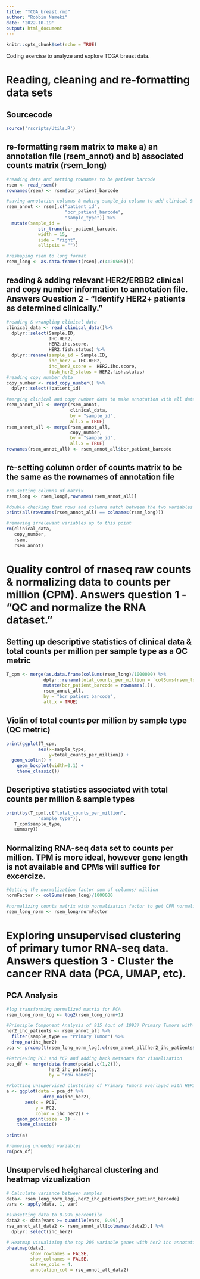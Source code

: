 ```yaml
---
title: "TCGA_breast.rmd"
author: "Robbin Nameki"
date: '2022-10-19'
output: html_document
---
```


```r
knitr::opts_chunk$set(echo = TRUE)
```

Coding exercise to analyze and explore TCGA breast data. 

# Reading, cleaning and re-formatting data sets 
## Sourcecode
```r
source('rscripts/Utils.R')
```

## re-formatting rsem matrix to make a) an annotation file (rsem_annot) and b) associated counts matrix (rsem_long)
```r
#reading data and setting rownames to be patient barcode
rsem <- read_rsem() 
rownames(rsem) <- rsem$bcr_patient_barcode

#saving annotation columns & making sample_id column to add clinical & copy number data later
rsem_annot <- rsem[,c("patient_id",
                      "bcr_patient_barcode",
                      "sample_type")] %>%
  mutate(sample_id = 
            str_trunc(bcr_patient_barcode,
            width = 15,
            side = "right",
            ellipsis = "")) 

#reshaping rsem to long format
rsem_long <- as.data.frame(t(rsem[,c(4:20505)])) 
```

## reading & adding relevant HER2/ERBB2 clinical and copy number information to annotation file. Answers Question 2 - "Identify HER2+ patients as determined clinically."
```r
#reading & wrangling clinical data
clinical_data <- read_clinical_data()%>%
  dplyr::select(Sample.ID,
                IHC.HER2,
                HER2.ihc.score,
                HER2.fish.status) %>%
  dplyr::rename(sample_id = Sample.ID,
                ihc_her2 = IHC.HER2,
                ihc_her2_score =  HER2.ihc.score,
                fish_her2_status = HER2.fish.status) 
#reading copy number data
copy_number <- read_copy_number() %>%
  dplyr::select(!patient_id)

#merging clinical and copy number data to make annotation with all data (rsem_annot_all)
rsem_annot_all <- merge(rsem_annot,
                        clinical_data,
                        by = "sample_id",
                        all.x = TRUE)
rsem_annot_all <- merge(rsem_annot_all,
                        copy_number,
                        by = "sample_id",
                        all.x = TRUE)
rownames(rsem_annot_all) <- rsem_annot_all$bcr_patient_barcode
```

## re-setting column order of counts matrix to be the same as the rownames of annotation file
```r
#re-setting columns of matrix
rsem_long <- rsem_long[,rownames(rsem_annot_all)]

#double checking that rows and columns match between the two variables
print(all(rownames(rsem_annot_all) == colnames(rsem_long)))

#removing irrelevant variables up to this point
rm(clinical_data,
   copy_number,
   rsem,
   rsem_annot)
```

# Quality control of rnaseq raw counts & normalizing data to counts per million (CPM). Answers question 1 - "QC and normalize the RNA dataset."
## Setting up descriptive statistics of clinical data & total counts per million per sample type as a QC metric
```r
T_cpm <- merge(as.data.frame(colSums(rsem_long)/1000000) %>%
              dplyr::rename(total_counts_per_million = `colSums(rsem_long)/1e+06`) %>%
              mutate(bcr_patient_barcode = rownames(.)),
              rsem_annot_all,
              by = "bcr_patient_barcode",
              all.x = TRUE)
```

## Violin of total counts per million by sample type (QC metric)
```r
print(ggplot(T_cpm,
            aes(x=sample_type,
                y=total_counts_per_million)) + 
  geom_violin() + 
    geom_boxplot(width=0.1) + 
    theme_classic())
```

## Descriptive statistics associated with total counts per million & sample types
```r
print(by(T_cpm[,c("total_counts_per_million",
            "sample_type")],
   T_cpm$sample_type,
   summary))
```

## Normalizing RNA-seq data set to counts per million. TPM is more ideal, however gene length is not available and CPMs will suffice for excercize. 
```r
#Getting the normalization factor sum of columns/ million
normFactor <- colSums(rsem_long)/1000000

#normalizing counts matrix with normalization factor to get CPM normalized matrix
rsem_long_norm <- rsem_long/normFactor
```

# Exploring unsupervised clustering of primary tumor RNA-seq data. Answers question 3 - Cluster the cancer RNA data (PCA, UMAP, etc). 

## PCA Analysis
```r
#log transforming normalized matrix for PCA 
rsem_long_norm_log <- log2(rsem_long_norm+1)

#Principle Component Analysis of 915 (out of 1093) Primary Tumors with IHC status available. Not including metastasis data as there are only 7 samples and removing it will reduce sample type variability. 
her2_ihc_patients <- rsem_annot_all %>%
  filter(sample_type == "Primary Tumor") %>%
  drop_na(ihc_her2)
pca <- prcomp(t(rsem_long_norm_log[,c(rsem_annot_all[her2_ihc_patients$bcr_patient_barcode,]$bcr_patient_barcode)]))

#Retrieving PC1 and PC2 and adding back metadata for visualization
pca_df <- merge(data.frame(pca$x[,c(1,2)]),
                her2_ihc_patients,
                by = "row.names")

#Plotting unsupervised clustering of Primary Tumors overlayed with HER2 status for IHC. There is no clear clustering based on IHC status. 
a <- ggplot(data = pca_df %>%
              drop_na(ihc_her2),
       aes(x = PC1, 
           y = PC2,
           color = ihc_her2)) +
    geom_point(size = 1) +
    theme_classic()

print(a)

#removing unneeded variables
rm(pca_df)
```

## Unsupervised heigharcal clustering and heatmap vizualization
```r
# Calculate variance between samples
data<- rsem_long_norm_log[,her2_ihc_patients$bcr_patient_barcode]
vars <- apply(data, 1, var)

#subsetting data to 0.99% percentile
data2 <- data[vars >= quantile(vars, 0.99),]
rse_annot_all_data2 <- rsem_annot_all[colnames(data2),] %>%
  dplyr::select(ihc_her2)

# Heatmap visualizing the top 206 variable genes with her2 ihc annotation. This clearly shows that her2 positivity is associated with patients in the far right cluster. 
pheatmap(data2,
         show_rownames = FALSE,
         show_colnames = FALSE,
         cutree_cols = 4,
         annotation_col = rse_annot_all_data2)
```
